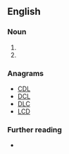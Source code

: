 ==English==

===Noun===
{{en-noun}}

# {{abbreviation of|[[least|Least]] [[developed]] [[country|countries]]|lang=en}}
# {{abbreviation of|[[less|Less]] [[developed]] [[country]]|lang=en}}

===Anagrams===
* [[CDL#English|CDL]]
* [[DCL#English|DCL]]
* [[DLC#English|DLC]]
* [[LCD#English|LCD]]

===Further reading===
* {{pedia|Least Developed Countries}}